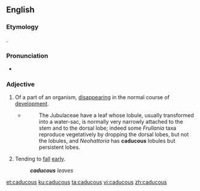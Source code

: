 ==English==

===Etymology===
{{etyl|la|en}} {{m|la|cadūcus||falling; transitory}}.

===Pronunciation===
* {{IPA|/kəˈdjuːkəs/|lang=en}}

===Adjective===
{{en-adj}}

# {{lb|en|biology}} Of a part of an organism, [[disappear]]ing in the normal course of [[development]].
#* {{RQ:Schuster Hepaticae V|4}}
#*: The Jubulaceae have a leaf whose lobule, usually transformed into a water-sac, is normally very narrowly attached to the stem and to the dorsal lobe; indeed some ''Frullania'' taxa reproduce vegetatively by dropping the dorsal lobes, but not the lobules, and ''Neohattoria'' has '''caducous''' lobules but persistent lobes.
# {{lb|en|botany}} Tending to [[fall]] [[early]].
#: '''''caducous''' leaves''

{{Webster 1913}}

[[et:caducous]]
[[ku:caducous]]
[[ta:caducous]]
[[vi:caducous]]
[[zh:caducous]]